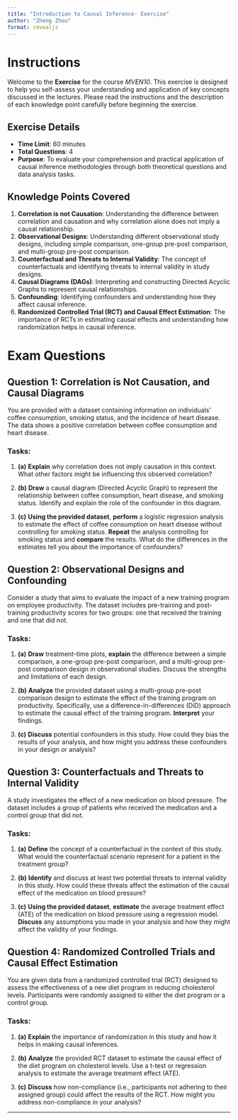 ```yaml
---
title: "Introduction to Causal Inference- Exercise"
author: "Zheng Zhou"
format: revealjs
---
```


# Instructions

Welcome to the **Exercise** for the course *MVEN10*.
This exercise is designed to help you self-assess your understanding and application of key concepts discussed in the lectures.
Please read the instructions and the description of each knowledge point carefully before beginning the exercise.

## Exercise Details

- **Time Limit**: 60 minutes
- **Total Questions**: 4
- **Purpose**: To evaluate your comprehension and practical application of causal inference methodologies through both theoretical questions and data analysis tasks.

## Knowledge Points Covered

1. **Correlation is not Causation**: Understanding the difference between correlation and causation and why correlation alone does not imply a causal relationship.
2. **Observational Designs**: Understanding different observational study designs, including simple comparison, one-group pre-post comparison, and multi-group pre-post comparison.
3. **Counterfactual and Threats to Internal Validity**: The concept of counterfactuals and identifying threats to internal validity in study designs.
4. **Causal Diagrams (DAGs)**: Interpreting and constructing Directed Acyclic Graphs to represent causal relationships.
5. **Confounding**: Identifying confounders and understanding how they affect causal inference.
6. **Randomized Controlled Trial (RCT) and Causal Effect Estimation**: The importance of RCTs in estimating causal effects and understanding how randomization helps in causal inference.

# Exam Questions

## Question 1: Correlation is Not Causation, and Causal Diagrams

You are provided with a dataset containing information on individuals' coffee consumption, smoking status, and the incidence of heart disease. The data shows a positive correlation between coffee consumption and heart disease.

### Tasks:

1. **(a)** **Explain** why correlation does not imply causation in this context. What other factors might be influencing this observed correlation?

2. **(b)** **Draw** a causal diagram (Directed Acyclic Graph) to represent the relationship between coffee consumption, heart disease, and smoking status. Identify and explain the role of the confounder in this diagram.

3. **(c)** **Using the provided dataset**, **perform** a logistic regression analysis to estimate the effect of coffee consumption on heart disease without controlling for smoking status. **Repeat** the analysis controlling for smoking status and **compare** the results. What do the differences in the estimates tell you about the importance of confounders?

## Question 2: Observational Designs and Confounding

Consider a study that aims to evaluate the impact of a new training program on employee productivity. The dataset includes pre-training and post-training productivity scores for two groups: one that received the training and one that did not.

### Tasks:

1. **(a)** **Draw** treatment-time plots, **explain** the difference between a simple comparison, a one-group pre-post comparison, and a multi-group pre-post comparison design in observational studies. Discuss the strengths and limitations of each design.

2. **(b)** **Analyze** the provided dataset using a multi-group pre-post comparison design to estimate the effect of the training program on productivity. Specifically, use a difference-in-differences (DiD) approach to estimate the causal effect of the training program. **Interpret** your findings.

3. **(c)** **Discuss** potential confounders in this study. How could they bias the results of your analysis, and how might you address these confounders in your design or analysis?

## Question 3: Counterfactuals and Threats to Internal Validity

A study investigates the effect of a new medication on blood pressure. The dataset includes a group of patients who received the medication and a control group that did not.

### Tasks:

1. **(a)** **Define** the concept of a counterfactual in the context of this study. What would the counterfactual scenario represent for a patient in the treatment group?

2. **(b)** **Identify** and discuss at least two potential threats to internal validity in this study. How could these threats affect the estimation of the causal effect of the medication on blood pressure?

3. **(c)** **Using the provided dataset**, **estimate** the average treatment effect (ATE) of the medication on blood pressure using a regression model. **Discuss** any assumptions you made in your analysis and how they might affect the validity of your findings.

## Question 4: Randomized Controlled Trials and Causal Effect Estimation

You are given data from a randomized controlled trial (RCT) designed to assess the effectiveness of a new diet program in reducing cholesterol levels. Participants were randomly assigned to either the diet program or a control group.

### Tasks:

1. **(a)** **Explain** the importance of randomization in this study and how it helps in making causal inferences.

2. **(b)** **Analyze** the provided RCT dataset to estimate the causal effect of the diet program on cholesterol levels. Use a t-test or regression analysis to estimate the average treatment effect (ATE).

3. **(c)** **Discuss** how non-compliance (i.e., participants not adhering to their assigned group) could affect the results of the RCT. How might you address non-compliance in your analysis?

---


